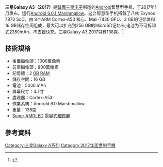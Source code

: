 {{Infobox mobile phone
| name             = 三星Galaxy A3 （2017）
| logo             = 
| logosize         = 5
| image            =
| imagesize        = 100px
| caption          = Samsung Galaxy A3 2017 smartphone
| slogan           = Same Galaxy DNA, different attitude
| brand            = [[三星Galaxy|三星Galaxy]]
| manufacturer     = [[三星电子|三星电子]]
| series           = [[三星Galaxy_A系列|Galaxy A series]]
| modelnumber      = SM-A320FZKDXSG 
| networks         = 2G，3G（UMTS/HSPA），4G（LTE）
| released         = {{start date and age|2017|1}}
| available        = 2017年－
| predecessor      = [[三星Galaxy_A3_(2016)|三星Galaxy A3 (2016)]]
| related          = [[三星Galaxy_A5_(2017)|三星Galaxy A5 (2017)]] <br>[[三星Galaxy_A7_(2017)|三星Galaxy A7 (2017)]] 
| type             = [[手机规格#平板式|触屏]][[智能手机|智能手机]] 
| form             = [[手机规格#平板式|平板式手机]]
| size             = 135.4 x 66.2 x 7.9 <abbr title="millimeters">mm</abbr>
| weight           = 138g
| operatingsystem  = [[Android|Android]] 8.0.0 [[Android_Oreo|"Oreo"]]
| soc              = 八核Exynos 7870
| cpu              = 八核1.6 GHz [[ARM_Cortex-A53|ARM Cortex-A53]]
| gpu              = Mali-T830
| memory           = 2GB RAM 
| storage          = 16GB
| memory_card      = 最多256GB
| battery          = 2350mAh（不可拆卸），不支持[[充电器|快速充电]]
| input         =
{{Collapsible list
  | title =
  | 支持[[多点触控|多点触控]]的[[触摸屏|电容式触控屏]]
  | [[指纹识别#识别器的技术|指纹传感器]]
  | 3个[[按键|按键]]
  | [[辅助全球卫星定位系统|aGPS]]
  | [[GLONASS|GLONASS]]
  | [[陀螺仪|陀螺仪]]
  | [[加速度传感器|加速度传感器]]
  | [[磁强计|数字罗盘]]}}
| display          = 4.7寸[[Super_AMOLED|Super AMOLED]] FHD显示屏，第四代康宁大猩猩玻璃，720x1280像素
| rear_camera      = 1300万像素
| front_camera     = 800万像素
| media_formats    = • MP4/WMV/H.264播放器<br>• MP3/WAV/WMA/eAAC+/FLAC播放器
| ringtone         = 振动；MP3, WAV铃声
| connectivity     = <abbr title="Wi-Fi">802.11</abbr> a/b/g/n/ac，Wi-Fi热点功能；<br/>Bluetooth v4.2，A2DP；<br/>USB 2.0（microUSB）
}}

'''三星Galaxy A3（2017）'''是[[韓國|韓國]][[三星电子|三星电子]]制造的[[Android|Android]]智慧型手机，于2017年1月发布，运行[[Android_Marshmallow|Android 6.0.1 Marshmallow]]。这台智慧型手机搭载了八核 Exynos 7870
SoC，由 8个ARM Cortex-A53 核心、Mali-T830 GPU、2 GB的记忆体和16 GB储存空间组成，最大可以扩充到256 GB的MicroSD记忆卡,电池为不可拆卸式2350mAh，不支援快充。三星Galaxy A3 2017只有138克。<ref>{{Cite web|url=http://www.gsmarena.com/samsung_galaxy_a3_(2017)-8336.php|title=Samsung Galaxy A3 (2017) - Full phone specifications|work=www.gsmarena.com|language=en-US|accessdate=2017-03-31|archive-date=2017-01-21|archive-url=https://web.archive.org/web/20170121222410/http://www.gsmarena.com/samsung_galaxy_a3_(2017)-8336.php|dead-url=no}}</ref>

== 技術規格 ==
* 後置攝像頭：1300萬像素
* 前置攝像頭：800萬像素
* 記憶體：2 [[Gibibyte|GB]] [[随机存取存储器|RAM]]
* 儲存空間：16 GB
* 電池：5000 mAh
* 屏幕尺寸：4.7寸
* 處理器：Cortex-A53
* 作業系統：Android 6.0 Marshmallow
* 重量：138克
* [[Super_AMOLED|Super AMOLED]] 電容式[[触摸屏|觸摸屏]]

== 參考資料 ==
<references />

{{Galaxy A}}

[[Category:三星Galaxy_A系列|Category:三星Galaxy A系列]]
[[Category:2017年面世的手機|Category:2017年面世的手機]]